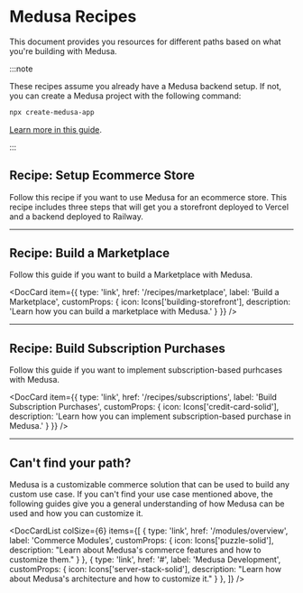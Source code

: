 
# Medusa Recipes

This document provides you resources for different paths based on what you're building with Medusa.

:::note

These recipes assume you already have a Medusa backend setup. If not, you can create a Medusa project with the following command:

```bash
npx create-medusa-app
```

[Learn more in this guide](../create-medusa-app.mdx).

:::

## Recipe: Setup Ecommerce Store

Follow this recipe if you want to use Medusa for an ecommerce store. This recipe includes three steps that will get you a storefront deployed to Vercel and a backend deployed to Railway.

<LearningPath pathName="simple-quickstart" />

---

## Recipe: Build a Marketplace

Follow this guide if you want to build a Marketplace with Medusa.

<DocCard item={{
  type: 'link',
  href: '/recipes/marketplace',
  label: 'Build a Marketplace',
  customProps: {
    icon: Icons['building-storefront'],
    description: 'Learn how you can build a marketplace with Medusa.'
  }
}} />

---

## Recipe: Build Subscription Purchases

Follow this guide if you want to implement subscription-based purhcases with Medusa.

<DocCard item={{
  type: 'link',
  href: '/recipes/subscriptions',
  label: 'Build Subscription Purchases',
  customProps: {
    icon: Icons['credit-card-solid'],
    description: 'Learn how you can implement subscription-based purchase in Medusa.'
  }
}} />

<Feedback 
   event="survey_use_cases"
   question="Did your find your use case?"
   positiveQuestion="Is there anything that should improved?"
   negativeQuestion="What was your use case?"
/>

---

<!-- vale docs.HeadingPunctuation = NO -->

## Can't find your path?

<!-- vale docs.HeadingPunctuation = YES -->

Medusa is a customizable commerce solution that can be used to build any custom use case. If you can't find your use case mentioned above, the following guides give you a general understanding of how Medusa can be used and how you can customize it.

<DocCardList colSize={6} items={[
  {
    type: 'link',
    href: '/modules/overview',
    label: 'Commerce Modules',
    customProps: {
      icon: Icons['puzzle-solid'],
      description: "Learn about Medusa's commerce features and how to customize them."
    }
  },
  {
    type: 'link',
    href: '#',
    label: 'Medusa Development',
    customProps: {
      icon: Icons['server-stack-solid'],
      description: "Learn how about Medusa's architecture and how to customize it."
    }
  },
]} />